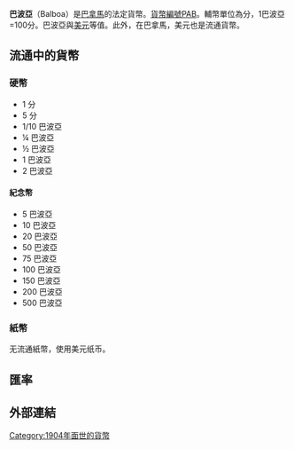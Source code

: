 {{Infobox currency
| currency_name_in_local = {{native name|es|Balboa Panameño|italics=no}}
| image_1 = 50 centavos de balboa.jpg
| image_2 = 50 centavos de balboa - reverso.jpg
| image_title_1 = {{frac|2}} balboa<br/>''(正面)''
| image_title_2 = {{frac|2}} balboa<br/>''(背面)''
| iso_code = PAB
| iso_number = 
| subunit_name_1 = [[File:1_centesimo_de_balboa.jpg|60px]]<br/> 分
| symbol = B/.
| used_banknotes = 无 (使用美元纸币)
| used_coins = 1 & 5 分, {{frac|10}}, {{frac|4}}, {{frac|2}}和1巴波亚
| subunit_ratio_1 = {{frac|100}}
| banknote_article =
| using_countries = {{flag|Panama}} (与[[美元|美元]]同时使用)
| issuing_authority = 无<ref>{{cite web|url=http://www.worldfinance.com/banking/investment/panamas-golden-touch|title=Panama’s golden touch|last=|first=|date=September 5, 2012|website=World Finance|language=en-US|archive-url=https://web.archive.org/web/20160330205632/http://www.worldfinance.com/banking/investment/panamas-golden-touch|archive-date=2016-03-30|dead-url=yes|access-date=2017-03-11}}</ref>
| issuing_authority_website = 
| printer =
| mint =
| mint_website =
| pegged_with = 与[[美元|美元]]等值
| footnotes=<sup>1</sup> 巴拿马目前使用美元纸币
}}
'''巴波亞'''（Balboa）是[[巴拿馬|巴拿馬]]的法定貨幣。[[ISO_4217|貨幣編號]]PAB。輔幣單位為分，1巴波亞=100分。巴波亞與[[美元|美元]]等值。此外，在巴拿馬，美元也是流通貨幣。

==流通中的貨幣==
===硬幣===
*1 分
*5 分
*1/10 巴波亞
*¼ 巴波亞
*½ 巴波亞
*1 巴波亞
*2 巴波亞
====紀念幣====
*5 巴波亞
*10 巴波亞
*20 巴波亞
*50 巴波亞
*75 巴波亞
*100 巴波亞
*150 巴波亞
*200 巴波亞
*500 巴波亞

===紙幣===
无流通紙幣，使用美元纸币。
== 匯率 ==
{{Exchange Rate|PAB}}
== 外部連結 ==
{{Standard numismatics external links
| world_coin_gallery_1_url  = Panama
| world_coin_gallery_1_name = Panama
| banknote_world_1_url      = panama
| banknote_world_1_name     = Panama
| dollarization_1_url       = 
| dollarization_1_name      = 
| gfd_1_url                 = Panama
| gfd_1_name                = Panama
| gfd_data_1_url            = 
| gfd_data_1_name           = 
| show_gfd_excel            = Y
}}


{{Currencies of the Americas}}

[[Category:1904年面世的貨幣|Category:1904年面世的貨幣]]